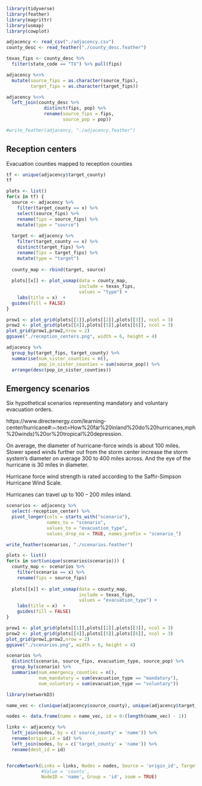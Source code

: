 
```r
library(tidyverse)
library(feather)
library(magrittr)
library(usmap)
library(cowplot)
```

```r
adjacency <- read_csv("./adjacency.csv")
county_desc <- read_feather("./county_desc.feather")

texas_fips <- county_desc %>% 
  filter(state_code == "TX") %>% pull(fips)

adjacency %<>% 
  mutate(source_fips = as.character(source_fips), 
         target_fips = as.character(target_fips))

adjacency %<>% 
  left_join(county_desc %>% 
              distinct(fips, pop) %>% 
              rename(source_fips = fips,
                     source_pop = pop)) 

#write_feather(adjacency, "./adjacency.feather")
```

## Reception centers

Evacuation counties mapped to reception counties

```r
tf <- unique(adjacency$target_county)
tf
```

```r
plots <- list()
for(x in tf) {
  source <- adjacency %>% 
    filter(target_county == x) %>% 
    select(source_fips) %>% 
    rename(fips = source_fips) %>% 
    mutate(type = "source")
  
  target <- adjacency %>% 
    filter(target_county == x) %>% 
    distinct(target_fips) %>% 
    rename(fips = target_fips) %>% 
    mutate(type = "target")
  
  county_map <- rbind(target, source)
  
  plots[[x]] <- plot_usmap(data = county_map, 
                           include = texas_fips, 
                           values = "type") + 
    labs(title = x)  + 
  guides(fill = FALSE)
}

prow1 <- plot_grid(plots[[1]],plots[[2]],plots[[3]], ncol = 3)
prow2 <- plot_grid(plots[[4]],plots[[5]],plots[[6]], ncol = 3)
plot_grid(prow1,prow2,nrow = 2)
ggsave("./reception_centers.png", width = 6, height = 4)
```

```r
adjacency %>% 
  group_by(target_fips, target_county) %>% 
  summarise(num_sister_counties = n(), 
            pop_in_sister_counties = sum(source_pop)) %>% 
  arrange(desc(pop_in_sister_counties))
```

## Emergency scenarios 

Six hypothetical scenarios representing mandatory and voluntary evacuation orders.

https://www.directenergy.com/learning-center/hurricane#:~:text=How%20far%20inland%20do%20hurricanes,mph%20winds)%20or%20tropical%20depression.

On average, the diameter of hurricane-force winds is about 100 miles. Slower speed winds further out from the storm center increase the storm system's diameter on average 300 to 400 miles across. And the eye of the hurricane is 30 miles in diameter.

Hurricane force wind strength is rated according to the Saffir-Simpson Hurricane Wind Scale. 

Hurricanes can travel up to 100 – 200 miles inland.

```r
scenarios <- adjacency %>% 
  select(-reception_center) %>% 
  pivot_longer(cols = starts_with("scenario"), 
               names_to = "scenario", 
               values_to = "evacuation_type", 
               values_drop_na = TRUE, names_prefix = "scenario_")

write_feather(scenarios, "./scenarios.feather")
```

```r
plots <- list()
for(x in sort(unique(scenarios$scenario))) {
  county_map <- scenarios %>% 
    filter(scenario == x) %>% 
    rename(fips = source_fips) 
  
  plots[[x]] <- plot_usmap(data = county_map, 
                           include = texas_fips, 
                           values = "evacuation_type") + 
    labs(title = x)  + 
    guides(fill = FALSE)
}

prow1 <- plot_grid(plots[[1]],plots[[2]],plots[[3]], ncol = 3)
prow2 <- plot_grid(plots[[4]],plots[[5]],plots[[6]], ncol = 3)
plot_grid(prow1,prow2,nrow = 2)
ggsave("./scenarios.png", width = 6, height = 4)
```

```r
scenarios %>% 
  distinct(scenario, source_fips, evacuation_type, source_pop) %>% 
  group_by(scenario) %>% 
  summarise(num_emergency_counties = n(), 
            num_mandatory = sum(evacuation_type == "mandatory"), 
            num_voluntary = sum(evacuation_type == "voluntary"))
```

```r
library(networkD3)

name_vec <- c(unique(adjacency$source_county), unique(adjacency$target_county))

nodes <- data.frame(name = name_vec, id = 0:(length(name_vec) - 1))

links <- adjacency %>%
  left_join(nodes, by = c('source_county' = 'name')) %>%
  rename(origin_id = id) %>%
  left_join(nodes, by = c('target_county' = 'name')) %>%
  rename(dest_id = id)


forceNetwork(Links = links, Nodes = nodes, Source = 'origin_id', Target = 'dest_id', 
             #Value = 'counts', 
             NodeID = 'name', Group = 'id', zoom = TRUE)
```

